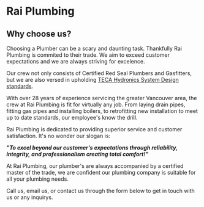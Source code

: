 # Rai Plumbing

## Why choose us?

Choosing a Plumber can be a scary and daunting task. Thankfully
Rai Plumbing is commited to their trade. We aim to exceed customer
expectations and we are always striving for excelence.

Our crew not only consists of Certified Red Seal Plumbers and Gasfitters, but we are also
versed in upholding [TECA Hydronics System Design standards](https://www.teca.ca/).

With over 28 years of experience servicing the greater Vancouver
area, the crew at Rai Plumbing is fit for virtually any job. From
laying drain pipes, fitting gas pipes and installing boilers, to
retrofitting new installation to meet up to date standards, our
employee's know the drill.

Rai Plumbing is dedicated to providing superior service and
customer satisfaction. It's no wonder our slogan is:

**_"To excel beyond our customer's expectations through
reliability, integrity, and professionalism creating total
comfort!"_**

At Rai Plumbing, our plumber's are always accompanied by a
certified master of the trade, we are confident our plumbing
company is suitable for all your plumbing needs.

Call us, email us, or contact us through the form below to get in
touch with us or any inquirys.
